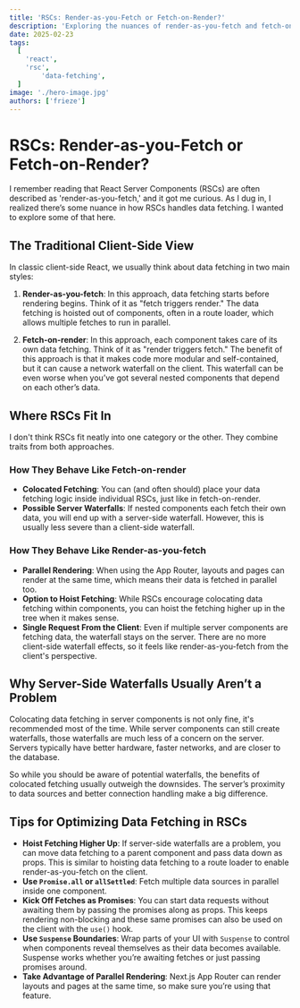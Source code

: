 ```yaml
---
title: 'RSCs: Render-as-you-Fetch or Fetch-on-Render?'
description: 'Exploring the nuances of render-as-you-fetch and fetch-on-render patterns in React Server Components (RSCs).'
date: 2025-02-23
tags:
  [
    'react',
    'rsc',
		'data-fetching',
  ]
image: './hero-image.jpg'
authors: ['frieze']
---
```


# RSCs: Render-as-you-Fetch or Fetch-on-Render?

I remember reading that React Server Components (RSCs) are often described as 'render-as-you-fetch,' and it got me curious. As I dug in, I realized there’s some nuance in how RSCs handles data fetching. I wanted to explore some of that here.

## The Traditional Client-Side View

In classic client-side React, we usually think about data fetching in two main styles:

1. **Render-as-you-fetch**: In this approach, data fetching starts before rendering begins. Think of it as "fetch triggers render." The data fetching is hoisted out of components, often in a route loader, which allows multiple fetches to run in parallel.

2. **Fetch-on-render**: In this approach, each component takes care of its own data fetching. Think of it as "render triggers fetch." The benefit of this approach is that it makes code more modular and self-contained, but it can cause a network waterfall on the client. This waterfall can be even worse when you’ve got several nested components that depend on each other’s data.

## Where RSCs Fit In

I don't think RSCs fit neatly into one category or the other. They combine traits from both approaches.

### How They Behave Like Fetch-on-render

- **Colocated Fetching**: You can (and often should) place your data fetching logic inside individual RSCs, just like in fetch-on-render.
- **Possible Server Waterfalls**: If nested components each fetch their own data, you will end up with a server-side waterfall. However, this is usually less severe than a client-side waterfall.

### How They Behave Like Render-as-you-fetch

- **Parallel Rendering**: When using the App Router, layouts and pages can render at the same time, which means their data is fetched in parallel too.
- **Option to Hoist Fetching**: While RSCs encourage colocating data fetching within components, you can hoist the fetching higher up in the tree when it makes sense.
- **Single Request From the Client**: Even if multiple server components are fetching data, the waterfall stays on the server. There are no more client-side waterfall effects, so it feels like render-as-you-fetch from the client's perspective.

## Why Server-Side Waterfalls Usually Aren’t a Problem

Colocating data fetching in server components is not only fine, it's recommended most of the time. While server components can still create waterfalls, those waterfalls are much less of a concern on the server. Servers typically have better hardware, faster networks, and are closer to the database.

So while you should be aware of potential waterfalls, the benefits of colocated fetching usually outweigh the downsides. The server’s proximity to data sources and better connection handling make a big difference.

## Tips for Optimizing Data Fetching in RSCs

- **Hoist Fetching Higher Up**: If server-side waterfalls are a problem, you can move data fetching to a parent component and pass data down as props. This is similar to hoisting data fetching to a route loader to enable render-as-you-fetch on the client.
- **Use `Promise.all` or `allSettled`**: Fetch multiple data sources in parallel inside one component.
- **Kick Off Fetches as Promises**: You can start data requests without awaiting them by passing the promises along as props. This keeps rendering non-blocking and these same promises can also be used on the client with the `use()` hook.
- **Use `Suspense` Boundaries**: Wrap parts of your UI with `Suspense` to control when components reveal themselves as their data becomes available. Suspense works whether you’re awaiting fetches or just passing promises around.
- **Take Advantage of Parallel Rendering**: Next.js App Router can render layouts and pages at the same time, so make sure you’re using that feature.
